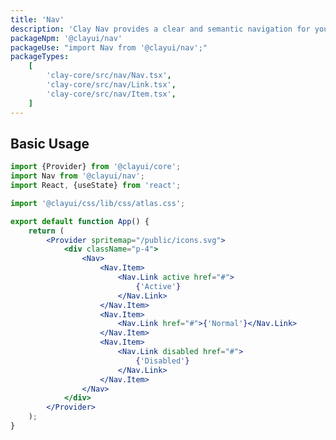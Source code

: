 ```yaml
---
title: 'Nav'
description: 'Clay Nav provides a clear and semantic navigation for your site'
packageNpm: '@clayui/nav'
packageUse: "import Nav from '@clayui/nav';"
packageTypes:
    [
        'clay-core/src/nav/Nav.tsx',
        'clay-core/src/nav/Link.tsx',
        'clay-core/src/nav/Item.tsx',
    ]
---
```


## Basic Usage

```jsx preview
import {Provider} from '@clayui/core';
import Nav from '@clayui/nav';
import React, {useState} from 'react';

import '@clayui/css/lib/css/atlas.css';

export default function App() {
	return (
		<Provider spritemap="/public/icons.svg">
			<div className="p-4">
				<Nav>
					<Nav.Item>
						<Nav.Link active href="#">
							{'Active'}
						</Nav.Link>
					</Nav.Item>
					<Nav.Item>
						<Nav.Link href="#">{'Normal'}</Nav.Link>
					</Nav.Item>
					<Nav.Item>
						<Nav.Link disabled href="#">
							{'Disabled'}
						</Nav.Link>
					</Nav.Item>
				</Nav>
			</div>
		</Provider>
	);
}
```
